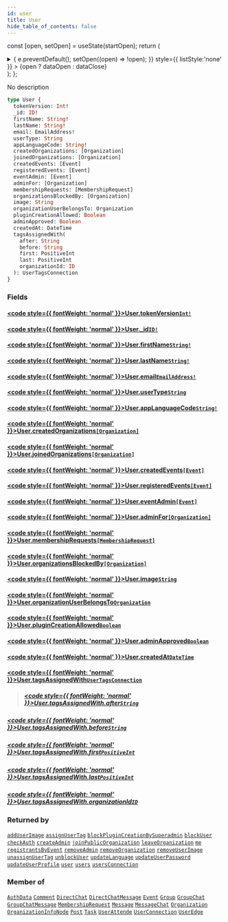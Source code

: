 ```yaml
---
id: user
title: User
hide_table_of_contents: false
---
```






const [open, setOpen] = useState(startOpen);
return (
<details {...(open ? { open: true } : {})} className="details" style={{ border:'none', boxShadow:'none', background:'var(--ifm-background-color)' }}>
<summary
onClick={(e) => {
e.preventDefault();
setOpen((open) => !open);
}}
style={{ listStyle:'none' }} >
{open ? dataOpen : dataClose}
</summary>
{open && children}
</details>
);
};

No description

```graphql
type User {
  tokenVersion: Int!
  _id: ID!
  firstName: String!
  lastName: String!
  email: EmailAddress!
  userType: String
  appLanguageCode: String!
  createdOrganizations: [Organization]
  joinedOrganizations: [Organization]
  createdEvents: [Event]
  registeredEvents: [Event]
  eventAdmin: [Event]
  adminFor: [Organization]
  membershipRequests: [MembershipRequest]
  organizationsBlockedBy: [Organization]
  image: String
  organizationUserBelongsTo: Organization
  pluginCreationAllowed: Boolean
  adminApproved: Boolean
  createdAt: DateTime
  tagsAssignedWith(
    after: String
    before: String
    first: PositiveInt
    last: PositiveInt
    organizationId: ID
  ): UserTagsConnection
}
```

### Fields

#### [<code style={{ fontWeight: 'normal' }}>User.<b>tokenVersion</b></code>](#)<Bullet />[`Int!`](/schema/scalars/int) <Badge class="secondary" text="non-null"/> <Badge class="secondary" text="scalar"/>

>

#### [<code style={{ fontWeight: 'normal' }}>User.<b>\_id</b></code>](#)<Bullet />[`ID!`](/schema/scalars/id) <Badge class="secondary" text="non-null"/> <Badge class="secondary" text="scalar"/>

>

#### [<code style={{ fontWeight: 'normal' }}>User.<b>firstName</b></code>](#)<Bullet />[`String!`](/schema/scalars/string) <Badge class="secondary" text="non-null"/> <Badge class="secondary" text="scalar"/>

>

#### [<code style={{ fontWeight: 'normal' }}>User.<b>lastName</b></code>](#)<Bullet />[`String!`](/schema/scalars/string) <Badge class="secondary" text="non-null"/> <Badge class="secondary" text="scalar"/>

>

#### [<code style={{ fontWeight: 'normal' }}>User.<b>email</b></code>](#)<Bullet />[`EmailAddress!`](/schema/scalars/email-address) <Badge class="secondary" text="non-null"/> <Badge class="secondary" text="scalar"/>

>

#### [<code style={{ fontWeight: 'normal' }}>User.<b>userType</b></code>](#)<Bullet />[`String`](/schema/scalars/string) <Badge class="secondary" text="scalar"/>

>

#### [<code style={{ fontWeight: 'normal' }}>User.<b>appLanguageCode</b></code>](#)<Bullet />[`String!`](/schema/scalars/string) <Badge class="secondary" text="non-null"/> <Badge class="secondary" text="scalar"/>

>

#### [<code style={{ fontWeight: 'normal' }}>User.<b>createdOrganizations</b></code>](#)<Bullet />[`[Organization]`](/schema/objects/organization) <Badge class="secondary" text="list"/> <Badge class="secondary" text="object"/>

>

#### [<code style={{ fontWeight: 'normal' }}>User.<b>joinedOrganizations</b></code>](#)<Bullet />[`[Organization]`](/schema/objects/organization) <Badge class="secondary" text="list"/> <Badge class="secondary" text="object"/>

>

#### [<code style={{ fontWeight: 'normal' }}>User.<b>createdEvents</b></code>](#)<Bullet />[`[Event]`](/schema/objects/event) <Badge class="secondary" text="list"/> <Badge class="secondary" text="object"/>

>

#### [<code style={{ fontWeight: 'normal' }}>User.<b>registeredEvents</b></code>](#)<Bullet />[`[Event]`](/schema/objects/event) <Badge class="secondary" text="list"/> <Badge class="secondary" text="object"/>

>

#### [<code style={{ fontWeight: 'normal' }}>User.<b>eventAdmin</b></code>](#)<Bullet />[`[Event]`](/schema/objects/event) <Badge class="secondary" text="list"/> <Badge class="secondary" text="object"/>

>

#### [<code style={{ fontWeight: 'normal' }}>User.<b>adminFor</b></code>](#)<Bullet />[`[Organization]`](/schema/objects/organization) <Badge class="secondary" text="list"/> <Badge class="secondary" text="object"/>

>

#### [<code style={{ fontWeight: 'normal' }}>User.<b>membershipRequests</b></code>](#)<Bullet />[`[MembershipRequest]`](/schema/objects/membership-request) <Badge class="secondary" text="list"/> <Badge class="secondary" text="object"/>

>

#### [<code style={{ fontWeight: 'normal' }}>User.<b>organizationsBlockedBy</b></code>](#)<Bullet />[`[Organization]`](/schema/objects/organization) <Badge class="secondary" text="list"/> <Badge class="secondary" text="object"/>

>

#### [<code style={{ fontWeight: 'normal' }}>User.<b>image</b></code>](#)<Bullet />[`String`](/schema/scalars/string) <Badge class="secondary" text="scalar"/>

>

#### [<code style={{ fontWeight: 'normal' }}>User.<b>organizationUserBelongsTo</b></code>](#)<Bullet />[`Organization`](/schema/objects/organization) <Badge class="secondary" text="object"/>

>

#### [<code style={{ fontWeight: 'normal' }}>User.<b>pluginCreationAllowed</b></code>](#)<Bullet />[`Boolean`](/schema/scalars/boolean) <Badge class="secondary" text="scalar"/>

>

#### [<code style={{ fontWeight: 'normal' }}>User.<b>adminApproved</b></code>](#)<Bullet />[`Boolean`](/schema/scalars/boolean) <Badge class="secondary" text="scalar"/>

>

#### [<code style={{ fontWeight: 'normal' }}>User.<b>createdAt</b></code>](#)<Bullet />[`DateTime`](/schema/scalars/date-time) <Badge class="secondary" text="scalar"/>

>

#### [<code style={{ fontWeight: 'normal' }}>User.<b>tagsAssignedWith</b></code>](#)<Bullet />[`UserTagsConnection`](/schema/objects/user-tags-connection) <Badge class="secondary" text="object"/>

> ##### [<code style={{ fontWeight: 'normal' }}>User.tagsAssignedWith.<b>after</b></code>](#)<Bullet />[`String`](/schema/scalars/string) <Badge class="secondary" text="scalar"/>

##### [<code style={{ fontWeight: 'normal' }}>User.tagsAssignedWith.<b>before</b></code>](#)<Bullet />[`String`](/schema/scalars/string) <Badge class="secondary" text="scalar"/>

>

##### [<code style={{ fontWeight: 'normal' }}>User.tagsAssignedWith.<b>first</b></code>](#)<Bullet />[`PositiveInt`](/schema/scalars/positive-int) <Badge class="secondary" text="scalar"/>

>

##### [<code style={{ fontWeight: 'normal' }}>User.tagsAssignedWith.<b>last</b></code>](#)<Bullet />[`PositiveInt`](/schema/scalars/positive-int) <Badge class="secondary" text="scalar"/>

>

##### [<code style={{ fontWeight: 'normal' }}>User.tagsAssignedWith.<b>organizationId</b></code>](#)<Bullet />[`ID`](/schema/scalars/id) <Badge class="secondary" text="scalar"/>

>

### Returned by

[`addUserImage`](/schema/mutations/add-user-image) <Badge class="secondary" text="mutation"/><Bullet />[`assignUserTag`](/schema/mutations/assign-user-tag) <Badge class="secondary" text="mutation"/><Bullet />[`blockPluginCreationBySuperadmin`](/schema/mutations/block-plugin-creation-by-superadmin) <Badge class="secondary" text="mutation"/><Bullet />[`blockUser`](/schema/mutations/block-user) <Badge class="secondary" text="mutation"/><Bullet />[`checkAuth`](/schema/queries/check-auth) <Badge class="secondary" text="query"/><Bullet />[`createAdmin`](/schema/mutations/create-admin) <Badge class="secondary" text="mutation"/><Bullet />[`joinPublicOrganization`](/schema/mutations/join-public-organization) <Badge class="secondary" text="mutation"/><Bullet />[`leaveOrganization`](/schema/mutations/leave-organization) <Badge class="secondary" text="mutation"/><Bullet />[`me`](/schema/queries/me) <Badge class="secondary" text="query"/><Bullet />[`registrantsByEvent`](/schema/queries/registrants-by-event) <Badge class="secondary" text="query"/><Bullet />[`removeAdmin`](/schema/mutations/remove-admin) <Badge class="secondary" text="mutation"/><Bullet />[`removeOrganization`](/schema/mutations/remove-organization) <Badge class="secondary" text="mutation"/><Bullet />[`removeUserImage`](/schema/mutations/remove-user-image) <Badge class="secondary" text="mutation"/><Bullet />[`unassignUserTag`](/schema/mutations/unassign-user-tag) <Badge class="secondary" text="mutation"/><Bullet />[`unblockUser`](/schema/mutations/unblock-user) <Badge class="secondary" text="mutation"/><Bullet />[`updateLanguage`](/schema/mutations/update-language) <Badge class="secondary" text="mutation"/><Bullet />[`updateUserPassword`](/schema/mutations/update-user-password) <Badge class="secondary" text="mutation"/><Bullet />[`updateUserProfile`](/schema/mutations/update-user-profile) <Badge class="secondary" text="mutation"/><Bullet />[`user`](/schema/queries/user) <Badge class="secondary" text="query"/><Bullet />[`users`](/schema/queries/users) <Badge class="secondary" text="query"/><Bullet />[`usersConnection`](/schema/queries/users-connection) <Badge class="secondary" text="query"/>

### Member of

[`AuthData`](/schema/objects/auth-data) <Badge class="secondary" text="object"/><Bullet />[`Comment`](/schema/objects/comment) <Badge class="secondary" text="object"/><Bullet />[`DirectChat`](/schema/objects/direct-chat) <Badge class="secondary" text="object"/><Bullet />[`DirectChatMessage`](/schema/objects/direct-chat-message) <Badge class="secondary" text="object"/><Bullet />[`Event`](/schema/objects/event) <Badge class="secondary" text="object"/><Bullet />[`Group`](/schema/objects/group) <Badge class="secondary" text="object"/><Bullet />[`GroupChat`](/schema/objects/group-chat) <Badge class="secondary" text="object"/><Bullet />[`GroupChatMessage`](/schema/objects/group-chat-message) <Badge class="secondary" text="object"/><Bullet />[`MembershipRequest`](/schema/objects/membership-request) <Badge class="secondary" text="object"/><Bullet />[`Message`](/schema/objects/message) <Badge class="secondary" text="object"/><Bullet />[`MessageChat`](/schema/objects/message-chat) <Badge class="secondary" text="object"/><Bullet />[`Organization`](/schema/objects/organization) <Badge class="secondary" text="object"/><Bullet />[`OrganizationInfoNode`](/schema/objects/organization-info-node) <Badge class="secondary" text="object"/><Bullet />[`Post`](/schema/objects/post) <Badge class="secondary" text="object"/><Bullet />[`Task`](/schema/objects/task) <Badge class="secondary" text="object"/><Bullet />[`UserAttende`](/schema/objects/user-attende) <Badge class="secondary" text="object"/><Bullet />[`UserConnection`](/schema/objects/user-connection) <Badge class="secondary" text="object"/><Bullet />[`UserEdge`](/schema/objects/user-edge) <Badge class="secondary" text="object"/>
